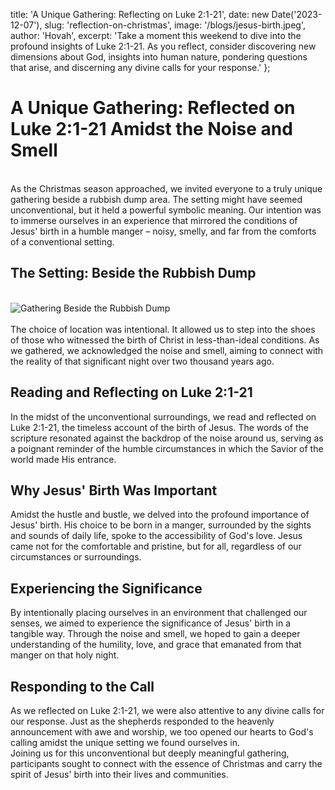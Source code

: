   title: 'A Unique Gathering: Reflecting on Luke 2:1-21',
  date: new Date('2023-12-07'),
  slug: 'reflection-on-christmas',
  image: '/blogs/jesus-birth.jpeg',
  author: 'Hovah',
  excerpt: 'Take a moment this weekend to dive into the profound insights of Luke 2:1-21. As you reflect, consider discovering new dimensions about God, insights into human nature, pondering questions that arise, and discerning any divine calls for your response.'
};


<h1 className="font-bold">  A Unique Gathering: Reflected on Luke 2:1-21 Amidst the Noise and Smell </h1>
<br />
As the Christmas season approached, we invited everyone to a truly unique gathering beside a rubbish dump area. The setting might have seemed unconventional, but it held a powerful symbolic meaning. Our intention was to immerse ourselves in an experience that mirrored the conditions of Jesus' birth in a humble manger – noisy, smelly, and far from the comforts of a conventional setting.
<br />
<h2 className="font-bold"> The Setting: Beside the Rubbish Dump </h2>
<br />
<div style={{ textAlign: 'center' }}>
  <img src="/blogs/jesus-birth.jpeg" alt="Gathering Beside the Rubbish Dump" style={{ maxWidth: '100%', height: 'auto' }} />
</div>
<br />
The choice of location was intentional. It allowed us to step into the shoes of those who witnessed the birth of Christ in less-than-ideal conditions. As we gathered, we acknowledged the noise and smell, aiming to connect with the reality of that significant night over two thousand years ago.
<br />
<h2 className="font-bold">Reading and Reflecting on Luke 2:1-21 </h2>

In the midst of the unconventional surroundings, we read and reflected on Luke 2:1-21, the timeless account of the birth of Jesus. The words of the scripture resonated against the backdrop of the noise around us, serving as a poignant reminder of the humble circumstances in which the Savior of the world made His entrance.
<br />
<h2 className="font-bold"> Why Jesus' Birth Was Important </h2>

Amidst the hustle and bustle, we delved into the profound importance of Jesus' birth. His choice to be born in a manger, surrounded by the sights and sounds of daily life, spoke to the accessibility of God's love. Jesus came not for the comfortable and pristine, but for all, regardless of our circumstances or surroundings.
<br />
<h2 className="font-bold"> Experiencing the Significance </h2>

By intentionally placing ourselves in an environment that challenged our senses, we aimed to experience the significance of Jesus' birth in a tangible way. Through the noise and smell, we hoped to gain a deeper understanding of the humility, love, and grace that emanated from that manger on that holy night.
<br />
<h2 className="font-bold"> Responding to the Call </h2>

As we reflected on Luke 2:1-21, we were also attentive to any divine calls for our response. Just as the shepherds responded to the heavenly announcement with awe and worship, we too opened our hearts to God's calling amidst the unique setting we found ourselves in.
<br />
Joining us for this unconventional but deeply meaningful gathering, participants sought to connect with the essence of Christmas and carry the spirit of Jesus' birth into their lives and communities.

